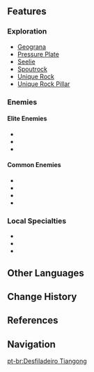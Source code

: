 {{Location Infobox
|image        = Tiangong Gorge.png
|type         = Subarea
|region       = Liyue
|area         = The Chasm
}}
{{Location Intro|description=<p></p>}}

==Features==
===Exploration===
* [[Geograna]]
* [[Pressure Plate]]
* [[Seelie]]
* [[Spoutrock]]
* [[Unique Rock]]
* [[Unique Rock Pillar]]

===Enemies===
====Elite Enemies====
* {{Enemy|Rock Shieldwall Mitachurl}}
* {{Enemy|Ruin Guard}}
* {{Enemy|Ruin Grader}}

====Common Enemies====
* {{Enemy|Cryo Hilichurl Shooter}}
* {{Enemy|Pyro Hilichurl Shooter}}
* {{Enemy|Geo Samachurl}}
* {{Enemy|Large Anemo Slime}}

===Local Specialties===
* {{Item|Cor Lapis}}
* {{Item|Qingxin}}
* {{Item|Violetgrass}}
<!--
===Hidden Exploration Objectives===
===Interactables===

==Puzzles==

==Points of Interest==
{| class="article-table" style="width: 100%;"
! style="width: 25%;" |Name
! style="width: 55%;" |Description
! style="width: 20%;" |Image
|- id="Name"
| Name
| Short description
|[[File:Image.png|150px]]
|}

==NPCs==
*

==Lore==

==Trivia==
*

==Soundtracks==
The following [[soundtrack]]s are played at {{subst:PAGENAME}}.
{{Soundtracks by Category|{{subst:PAGENAME}}}}

==Gallery==
<gallery hideaddbutton="true" captionalign="center">

</gallery>

==Video Guides==
{{EVT
|video1   =  youtu.be
|caption1 = 
}}-->

==Other Languages==
{{Other Languages
|en      = Tiangong Gorge
|zhs     = 天工峡
|zhs_rm  = Tiāngōng-xiá
|zht     = 天工峽
|zht_rm  = Tiāngōng-xiá
|zh_tl   = Heaven's Work Gorge
|ja      = {{Rubi|天|てん|工|こう|峡|きょう}}
|ja_rm   = Tenkou-kyou<ref>[[Map]], Label: Tiangong Gorge (Japanese)</ref>
|ja_tl   = Heaven's Work Gorge{{Sino|ja}}
|ko      = {{tt|천공|天工}} {{tt|협곡|峽谷}}
|ko_rm   = Cheongong Hyeopgok
|ko_tl   = Tiangong Canyon{{Sino|ko}}
|es      = Garganta Tiangong
|es_tl   = Tiangong Gorge
|fr      = Gorge Tiangong
|fr_tl   = Tiangong Gorge
|ru      = Ущелье Тяньгун
|ru_tl   = Tiangong Gorge
|th      = Tiangong Gorge
|vi      = Eo Núi {{tt|Thiên Công|天工}}
|vi_tl   = 
|de      = Tiangong-Klamm
|de_tl   = Tiangong Gorge
|id      = Tiangong Gorge
|pt      = Desfiladeiro Tiangong
|pt_tl   = 
}}

==Change History==
{{Change History|2.6}}

==References==
{{Reflist}}

==Navigation==
{{Area Navbox|Liyue}}

[[pt-br:Desfiladeiro Tiangong]]
